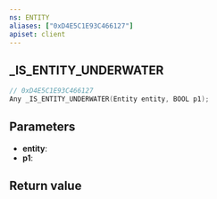 ```yaml
---
ns: ENTITY
aliases: ["0xD4E5C1E93C466127"]
apiset: client
---
```

## _IS_ENTITY_UNDERWATER

```c
// 0xD4E5C1E93C466127
Any _IS_ENTITY_UNDERWATER(Entity entity, BOOL p1);
```


## Parameters
* **entity**:
* **p1**:

## Return value